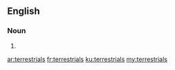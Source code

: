 {{also|Terrestrials}}
==English==

===Noun===
{{head|en|noun plural form}}

# {{plural of|terrestrial|lang=en}}

[[ar:terrestrials]]
[[fr:terrestrials]]
[[ku:terrestrials]]
[[my:terrestrials]]